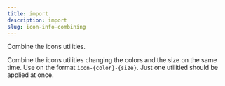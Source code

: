 ```yaml
---
title: import
description: import
slug: icon-info-combining
---
```


Combine the icons utilities.

Combine the icons utilities changing the colors and the size on the same time. Use on the format `icon-{color}-{size}`. Just one utilitied should be applied at once.
